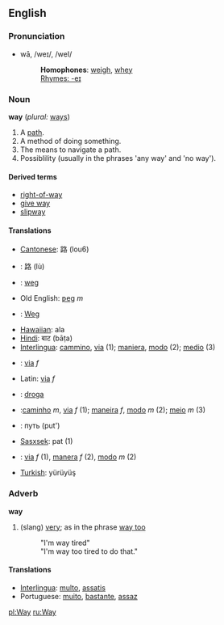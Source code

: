 ==English==

===Pronunciation===
*wā, /weɪ/, /weI/
*:'''Homophones''': [[weigh]], [[whey]]
*:[[Rhymes:English:-eɪ|Rhymes: -eɪ]]

===Noun===
'''way''' (''plural:'' [[ways]])
#A [[path]].
#A method of doing something.
#The means to navigate a path.
#Possiblility (usually in the phrases 'any way' and 'no way').

====Derived terms====
*[[right-of-way]]
*[[give way]]
*[[slipway]]

====Translations====
*[[Cantonese]]: 路 (lou6)
*{{zh}}: 路 (lù)
*{{nl}}: [[weg]]
*Old English: [[ƿeg]] ''m''
*{{de}}: [[Weg]]
*[[Hawaiian]]: ala
*[[Hindi]]: बाट (bāṭa)
*[[Interlingua]]: [[cammino]], [[via]] (1); [[maniera]], [[modo]] (2); [[medio]] (3)
*{{it}}: [[via]]  ''f''
*Latin: [[via]] ''f''
*{{pl}}: [[droga]]
*{{pt}}:[[caminho]] ''m'', [[via]] ''f'' (1); [[maneira]] ''f'', [[modo]] ''m'' (2); [[meio]] ''m'' (3)
*{{ru}}:  путь (put')
*[[Sasxsek]]: pat (1)
*{{es}}: [[via]] ''f'' (1), [[manera]] ''f'' (2), [[modo]] ''m'' (2)
*[[Turkish]]: yürüyüş

===Adverb===
'''way'''
# (slang) [[very]]; as in the phrase [[way too]]
#:"I'm way tired"
#:"I'm way too tired to do that."

====Translations====
*[[Interlingua]]: [[multo]], [[assatis]]
*Portuguese: [[muito]], [[bastante]], [[assaz]]

[[pl:Way]]
[[ru:Way]]